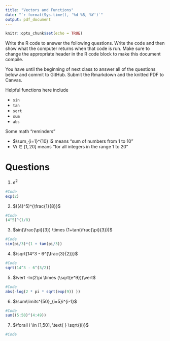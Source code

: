 ```yaml
---
title: "Vectors and Functions"
date: "`r format(Sys.time(), '%d %B, %Y')`"
output: pdf_document
---
```


```r
knitr::opts_chunk$set(echo = TRUE)
```

Write the R code to answer the following questions. Write the code and then
show what the computer returns when that code is run. Make sure to change the appropriate header in the R code block to make this document compile.

You have until the beginning of next class to answer all of the questions below and commit to GitHub. Submit the Rmarkdown and the knitted PDF to Canvas.


Helpful functions here include

- `sin`
- `tan`
- `sqrt`
- `sum` 
- `abs` 

Some math "reminders"

- $\sum_{i=1}^{10} i$ means "sum of numbers from 1 to 10"
- $\forall i \in [1, 20]$ means "for all integers in the range 1 to 20"
    
    
# Questions

1. $e^2$
```r
#Code
exp(2)
```

2. $((4)^5)^{\frac{1}{8}}$
```r
#Code
(4^5)^(1/8)
```

3. $sin(\frac{\pi}{3}) \times (1+tan(\frac{\pi}{3}))$
```r
#Code
sin(pi/3)*(1 + tan(pi/3))
```

4. $\sqrt{14^3 - 6^{\frac{3}{2}}}$
```r
#Code
sqrt(14^3 - 6^(3/2))
```

5. $\vert -ln(2\pi \times (\sqrt{e^9}))\vert$
```r
#Code
abs(-log(2 * pi * sqrt(exp(9)) ))
```

6. $\sum\limits^{50}_{i=5}i^{i-1}$
```r
#Code
sum((5:50)^(4:49))
```

7. $\forall i \in [1,50], \text{ } \sqrt{(i)}$
```r
#Code
```
